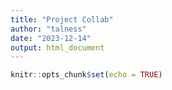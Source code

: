 ```yaml
---
title: "Project Collab"
author: "talness"
date: "2023-12-14"
output: html_document
---
```


```r
knitr::opts_chunk$set(echo = TRUE)
```

